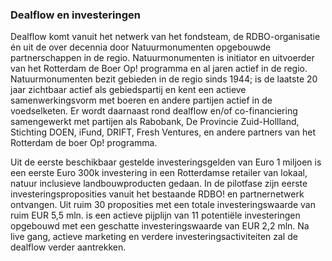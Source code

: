 ---
---

### Dealflow en investeringen

Dealflow komt vanuit het netwerk van het fondsteam,
de RDBO-organisatie én uit de over decennia door
Natuurmonumenten opgebouwde partnerschappen in de
regio. Natuurmonumenten is initiator en uitvoerder van het
Rotterdam de Boer Op! programma en al jaren actief in de
regio. Natuurmonumenten bezit gebieden in de regio sinds
1944; is de laatste 20 jaar zichtbaar actief als gebiedspartij en
kent een actieve samenwerkingsvorm met boeren en andere
partijen actief in de voedselketen. Er wordt daarnaast rond
dealflow en/of co-financiering samengewerkt met partijen
als Rabobank, De Provincie Zuid-Hollland, Stichting DOEN,
iFund, DRIFT, Fresh Ventures, en andere partners van het
Rotterdam de boer Op! programma.

Uit de eerste beschikbaar gestelde investeringsgelden
van Euro 1 miljoen is een eerste Euro 300k investering in
een Rotterdamse retailer van lokaal, natuur inclusieve
landbouwproducten gedaan. In de pilotfase zijn eerste
investeringsproposities vanuit het bestaande RDBO!
en partnernetwerk ontvangen. Uit ruim 30 proposities
met een totale investeringswaarde van ruim EUR 5,5
mln. is een actieve pijplijn van 11 potentiële investeringen
opgebouwd met een geschatte investeringswaarde van
EUR 2,2 mln. Na live gang, actieve marketing en verdere
investeringsactiviteiten zal de dealflow verder aantrekken.
